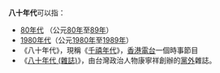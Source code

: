 '''八十年代'''可以指：
*[[80年代|80年代]] （公元[[80年|80年]]至[[89年|89年]]）
*[[1980年代|1980年代]]（公元[[1980年|1980年]]至[[1989年|1989年]]）
*《八十年代》，現稱《[[千禧年代_(電台節目)|千禧年代]]》，[[香港電台|香港電台]]一個時事節目
*《[[八十年代_(雜誌)|八十年代 (雜誌)]]》，由台灣政治人物康寧祥創辦的[[黨外|黨外]]雜誌。

{{disambig|Cat=四字消歧义}}